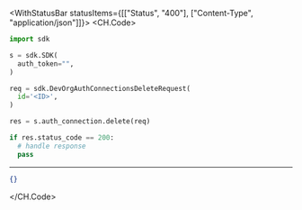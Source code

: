 

<WithStatusBar statusItems={[["Status", "400"], ["Content-Type", "application/json"]]}>
  <CH.Code>
  ```python Delete.py
  import sdk

s = sdk.SDK(
    auth_token="",
)

req = sdk.DevOrgAuthConnectionsDeleteRequest(
    id='<ID>',
)

res = s.auth_connection.delete(req)

if res.status_code == 200:
    # handle response
    pass
  ```
  ---

  ```json Example Response
  {}
  ```
  </CH.Code>
</WithStatusBar>
